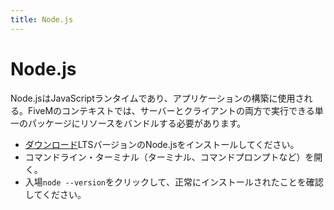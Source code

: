 ```yaml
---
title: Node.js
---
```


# Node.js

Node.jsはJavaScriptランタイムであり、アプリケーションの構築に使用される。FiveMのコンテキストでは、サーバーとクライアントの両方で実行できる単一のパッケージにリソースをバンドルする必要があります。

- [ダウンロード](https://nodejs.org)LTSバージョンのNode.jsをインストールしてください。
- コマンドライン・ターミナル（ターミナル、コマンドプロンプトなど）を開く。
- 入場`node --version`をクリックして、正常にインストールされたことを確認してください。
